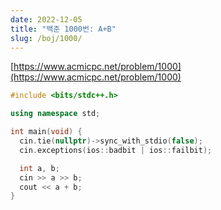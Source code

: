 ```yaml
---
date: 2022-12-05
title: "백준 1000번: A+B"
slug: /boj/1000/
---
```




<MdxLayout>
<SEO title={title} description={title} />
<Container>

<Title>

{title}

<span>{date}</span>

</Title>

<Article>

[https://www.acmicpc.net/problem/1000](https://www.acmicpc.net/problem/1000)

```cpp
#include <bits/stdc++.h>

using namespace std;

int main(void) {
  cin.tie(nullptr)->sync_with_stdio(false);
  cin.exceptions(ios::badbit | ios::failbit);

  int a, b;
  cin >> a >> b;
  cout << a + b;
}
```

</Article>
</Container>
</MdxLayout>
